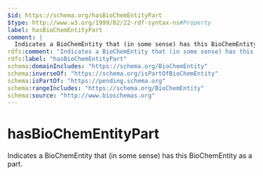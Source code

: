 ```yaml
---
$id: https://schema.org/hasBioChemEntityPart
$type: http://www.w3.org/1999/02/22-rdf-syntax-ns#Property
label: hasBioChemEntityPart
comment: |
  Indicates a BioChemEntity that (in some sense) has this BioChemEntity as a part. 
rdfs:comment: "Indicates a BioChemEntity that (in some sense) has this BioChemEntity as a part. "
rdfs:label: "hasBioChemEntityPart"
schema:domainIncludes: "https://schema.org/BioChemEntity"
schema:inverseOf: "https://schema.org/isPartOfBioChemEntity"
schema:isPartOf: "https://pending.schema.org"
schema:rangeIncludes: "https://schema.org/BioChemEntity"
schema:source: "http://www.bioschemas.org"
---
```


# hasBioChemEntityPart

Indicates a BioChemEntity that (in some sense) has this BioChemEntity as a part. 

